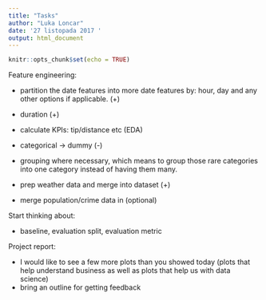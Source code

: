 ```yaml
---
title: "Tasks"
author: "Luka Loncar"
date: '27 listopada 2017 '
output: html_document
---
```


```r
knitr::opts_chunk$set(echo = TRUE)
```

Feature engineering:

- partition the date features into more date features by: hour, day and any other options if applicable. (+)
- duration (+)
- calculate KPIs: tip/distance etc (EDA)
- categorical -> dummy (-)
- grouping where necessary, which means to group those rare categories into one category instead of having them many. 
- prep weather data and merge into dataset (+)

- merge population/crime data in (optional)

Start thinking about:

- baseline, evaluation split, evaluation metric

Project report:

- I would like to see a few more plots than you showed today (plots that
help understand business as well as plots that help us with data science)
- bring an outline for getting feedback


